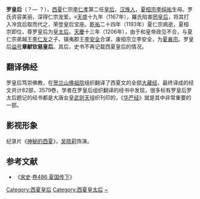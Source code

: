 {{for|成汉国开国皇帝李雄之母罗太后|罗夫人 (李特)}}
'''罗皇后'''（？— ？），[[西夏|西夏]]仁宗[[李仁孝|李仁孝]]第二任[[皇后|皇后]]，[[汉族人|汉族人]]，[[夏桓宗|夏桓宗李纯祐]]生母。罗氏资容美丽，深得仁宗宠爱。≡[[天盛_(西夏)|天盛]]十九年（1167年），羅氏陷害[[罔皇后|罔皇后]]，将其打入冷宫后取而代之，荣登皇后宝座。[[乾祐_(西夏)|乾祐]]二十四年（1193年）夏仁宗病逝，夏桓宗即位，尊罗皇后为[[皇太后|皇太后]]。[[天慶_(西夏)|天慶]]十三年（1206年），由于和皇帝政见不合，与夏仁宗弟越王[[李仁友|李仁友]]之子、镇夷郡王[[夏襄宗|李安全]]合谋，废桓宗立李安全，为[[夏襄宗|夏襄宗]]。罗皇后[[谥号|谥号]]'''章献钦慈皇后'''。其后，史书不再记载西夏皇后的情况。
==翻译佛经==
罗皇后笃崇佛教，在[[贺兰山|贺兰山]][[佛祖院|佛祖院]]组织翻译了西夏文的全部[[大藏经|大藏经]]，最终译成的经文共计82部，3579卷，学者在罗皇后组织翻译的经书中发现，很多标有罗皇后罗太后题记的经书都是大唐女皇[[武则天|武则天]]组织刊印的，《[[华严经|华严经]]》就是其中非常重要的一部。

==影视形象==
纪录片《[[神秘的西夏|神秘的西夏]]》，[[吴晓莉|吴晓莉]]饰演。

==参考文献==
*《[[宋史|宋史]]·[[s:宋史/卷486|卷486·夏国传下]]》

{{start box}} 
{{s-before|[[罔皇后|罔皇后]]}} 
{{s-title|[[:Category:西夏皇后|西夏皇后]]|1167年—1193年}} 
{{s-after|無記載}} 
{{end box}}
{{西夏皇后}}

[[Category:西夏皇后|Category:西夏皇后]]
[[Category:西夏皇太后|Category:西夏皇太后]]
[[Category:罗姓|~]]